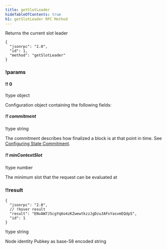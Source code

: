 ```yaml
---
title: getSlotLeader
hideTableOfContents: true
h1: getSlotLeader RPC Method
---
```


Returns the current slot leader

<APIMethod>

```jsonc !!request with-client
{
  "jsonrpc": "2.0",
  "id": 1,
  "method": "getSlotLeader"
}
```

### !params

#### !! 0

!type object

Configuration object containing the following fields:

##### !! commitment

!type string

The commitment describes how finalized a block is at that point in time. See
[Configuring State Commitment](/docs/rpc#configuring-state-commitment).

##### !! minContextSlot

!type number

The minimum slot that the request can be evaluated at

### !!result

```jsonc !response
{
  "jsonrpc": "2.0",
  // !hover result
  "result": "ENvAW7JScgYq6o4zKZwewtkzzJgDzuJAFxYasvmEQdpS",
  "id": 1
}
```

!type string

Node identity Pubkey as base-58 encoded string

</APIMethod>
